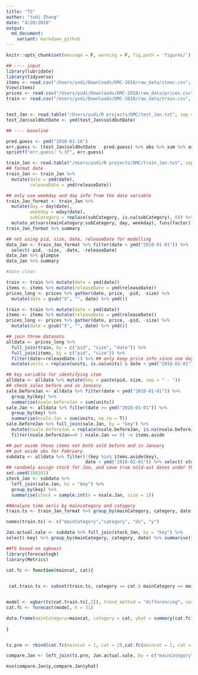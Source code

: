 ```yaml
---
title: "TS"
author: "Yudi Zhang"
date: "4/20/2018"
output: 
  md_document:
    variant: markdown_github
---
```


```r
knitr::opts_chunk$set(message = F, warning = F, fig.path = 'figures/')
```

```r
## ---- input
library(lubridate)
library(tidyverse)
items <- read.csv("/Users/yudi/Downloads/DMC-2018/raw_data/items.csv", sep = "|")
View(items)
prices <- read.csv("/Users/yudi/Downloads/DMC-2018/raw_data/prices.csv", sep = "|")
train <- read.csv("/Users/yudi/Downloads/DMC-2018/raw_data/train.csv", sep = "|")


test_Jan <- read.table("/Users/yudi/R projects/DMC/test_Jan.txt", sep = "|", header  = T)
test_Jan$soldOutDate <- ymd(test_Jan$soldOutDate)

## ---- baseline

pred.guess <- ymd("2018-01-16")
err.guess <- (test_Jan$soldOutDate - pred.guess) %>% abs %>% sum %>% as.numeric %>% sqrt
sprintf("err.guess: %.3f", err.guess)

train_Jan <- read.table("/Users/yudi/R projects/DMC/train_Jan.txt", sep = "|", header = T)
## format date
train_Jan <- train_Jan %>% 
  mutate(date = ymd(date),
         releaseDate = ymd(releaseDate))

## only use weekday and day info from the date variable
train_Jan_format <- train_Jan %>%
  mutate(day = day(date),
         weekday = wday(date),
         subCategory = replace(subCategory, is.na(subCategory), 0)) %>%
  mutate_at(vars(mainCategory:subCategory, day, weekday), funs(factor))
train_Jan_format %>% summary

## not using pid, size, date, releaseDate for modelling
data_Jan <- train_Jan_format %>% filter(date < ymd("2018-01-01")) %>%
  select(-pid, -size, -date, -releaseDate)
data_Jan %>% glimpse
data_Jan %>% summary

```


```r

#date clean

train <- train %>% mutate(date = ymd(date))
items <- items %>% mutate(releaseDate = ymd(releaseDate))
prices_long <- prices %>% gather(date, price, -pid, -size) %>%
  mutate(date = gsub("X", "", date) %>% ymd())

train <- train %>% mutate(date = ymd(date))
items <- items %>% mutate(releaseDate = ymd(releaseDate))
prices_long <- prices %>% gather(date, price, -pid, -size) %>%
  mutate(date = gsub("X", "", date) %>% ymd())

## join three datasets
alldata <- prices_long %>% 
  full_join(train, by = c("pid", "size", "date")) %>% 
  full_join(items, by = c("pid", "size")) %>%
  filter(date>=releaseDate-1) %>% ## only keep price info since one day before releasedate
  mutate(units = replace(units, is.na(units) & date < ymd("2018-02-01"), 0))

## key variable for identifying item
alldata <- alldata %>% mutate(key = paste(pid, size, sep = " - "))
## check sales before and in January
sale.beforeJan <- alldata %>% filter(date < ymd("2018-01-01")) %>%
  group_by(key) %>% 
  summarise(nsale.beforeJan = sum(units))
sale.Jan <- alldata %>% filter(date >= ymd("2018-01-01")) %>%
  group_by(key) %>%
  summarise(nsale.Jan = sum(units, na.rm = T))
sale.beforeJan %>% full_join(sale.Jan, by = "key") %>%
  mutate(nsale.beforeJan = replace(nsale.beforeJan, is.na(nsale.beforeJan), 0)) %>%
  filter(nsale.beforeJan==0 | nsale.Jan == 0) -> items.aside

## put aside those items not both sold before and in January
## put aside obs for February
subdata <- alldata %>% filter(!(key %in% items.aside$key), 
                              date < ymd("2018-02-01")) %>% select(-stock)
## randomly assign stock for Jan, and save true sold-out dates under the assigned stock
set.seed(180201)
stock_Jan <- subdata %>% 
  left_join(sale.Jan, by = "key") %>%
  group_by(key) %>%
  summarise(stock = sample.int(n = nsale.Jan, size = 1))

##Analyze time seris by maincategory and category
train.ts <- train_Jan_format %>% group_by(mainCategory, category, date) %>% mutate(y = sum(units)) %>% filter (date < ymd("2018-01-01")) %>% select(mainCategory,category, date, y) %>% unique() 

names(train.ts) <- c("mainCategory","category", "ds", "y")
```


```r
Jan.actual.sale <- subdata %>% full_join(stock_Jan, by = "key") %>%
select(-key) %>% group_by(mainCategory, category, date) %>% summarise(y = sum(units)) %>% filter (date >= ymd("2018-01-01")) %>% select(mainCategory,category, date, y) %>% unique() 
```

```r
##TS based on xgboost
library(forecastxgb)
library(Metrics)

cat.fc <- function(maincat, cat){

     
 cat.train.ts <- subset(train.ts, category == cat & mainCategory == maincat)[,-c(1,2)]


model <- xgbar(ts(cat.train.ts[,2]), trend_method = "differencing", seas_method = "fourier")
cat.fc <- forecast(model, h = 31)

data.frame(mainCategory=maincat, category = cat, yhat = summary(cat.fc)$`Point Forecast`)
                   
}


ts.pre <- rbind(cat.fc(maincat = 1, cat = 2),cat.fc(maincat = 1, cat = 7),cat.fc(maincat = 1, cat = 37),cat.fc(maincat = 9, cat = 10),cat.fc(maincat = 9, cat = 18),cat.fc(maincat = 9, cat = 36),cat.fc(maincat = 9, cat = 37),cat.fc(maincat = 15, cat = 16),cat.fc(maincat = 15, cat = 24),cat.fc(maincat = 15, cat = 30),cat.fc(maincat = 15, cat = 33)) 

compare.Jan <- left_join(ts.pre, Jan.actual.sale, by = c("mainCategory", "category"))

mse(compare.Jan$y,compare.Jan$yhat)

```



